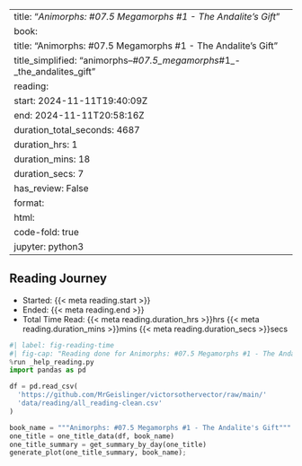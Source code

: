 
---
title: "*Animorphs: #07.5 Megamorphs #1 - The Andalite's Gift*"
book:
  title: "Animorphs: #07.5 Megamorphs #1 - The Andalite's Gift"
  title_simplified: "animorphs–_#07.5_megamorphs_#1_-_the_andalites_gift"
reading:
  start: 2024-11-11T19:40:09Z
  end: 2024-11-11T20:58:16Z
  duration_total_seconds: 4687
  duration_hrs: 1
  duration_mins: 18
  duration_secs: 7
  has_review: False
format:
  html:
    code-fold: true
jupyter: python3
---

## Reading Journey

* Started: {{< meta reading.start >}}
* Ended: {{< meta reading.end >}}
* Total Time Read: {{< meta reading.duration_hrs >}}hrs {{< meta reading.duration_mins >}}mins {{< meta reading.duration_secs >}}secs

```python
#| label: fig-reading-time
#| fig-cap: "Reading done for Animorphs: #07.5 Megamorphs #1 - The Andalite's Gift"
%run _help_reading.py
import pandas as pd

df = pd.read_csv(
  'https://github.com/MrGeislinger/victorsothervector/raw/main/'
  'data/reading/all_reading-clean.csv'
)

book_name = """Animorphs: #07.5 Megamorphs #1 - The Andalite's Gift"""
one_title = one_title_data(df, book_name)
one_title_summary = get_summary_by_day(one_title)
generate_plot(one_title_summary, book_name);
```
